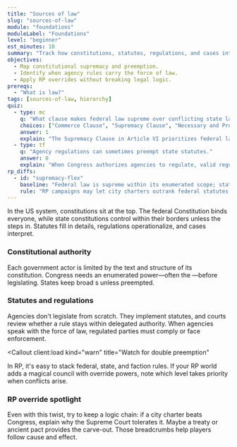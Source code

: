 ```yaml
---
title: "Sources of law"
slug: "sources-of-law"
module: "foundations"
moduleLabel: "Foundations"
level: "beginner"
est_minutes: 10
summary: "Track how constitutions, statutes, regulations, and cases interact across jurisdictions."
objectives:
  - Map constitutional supremacy and preemption.
  - Identify when agency rules carry the force of law.
  - Apply RP overrides without breaking legal logic.
prereqs:
  - "What is law?"
tags: [sources-of-law, hierarchy]
quiz:
  - type: mc
    q: "What clause makes federal law supreme over conflicting state law?"
    choices: ["Commerce Clause", "Supremacy Clause", "Necessary and Proper Clause", "Privileges and Immunities"]
    answer: 1
    explain: "The Supremacy Clause in Article VI prioritizes federal law when conflict arises."
  - type: tf
    q: "Agency regulations can sometimes preempt state statutes."
    answer: 0
    explain: "When Congress authorizes agencies to regulate, valid regulations carry the force of federal law."
rp_diffs:
  - id: "supremacy-flex"
    baseline: "Federal law is supreme within its enumerated scope; states retain police powers."
    rule: "RP campaigns may let city charters outrank federal statutes to highlight local factions."
---
```


In the US system, constitutions sit at the top. The federal Constitution binds everyone, while state constitutions control within their borders unless the <Term client:load id="supremacy-clause" /> steps in. Statutes fill in details, regulations operationalize, and cases interpret.

### Constitutional authority

Each government actor is limited by the text and structure of its constitution. Congress needs an enumerated power—often the <Term client:load id="commerce-clause" />—before legislating. States keep broad <Term client:load id="police-power" />s unless preempted.

### Statutes and regulations

Agencies don't legislate from scratch. They implement statutes, and courts review whether a rule stays within delegated authority. When agencies speak with the force of law, regulated parties must comply or face enforcement.

<Callout
  client:load
  kind="warn"
  title="Watch for double preemption"
>
  In RP, it's easy to stack federal, state, and faction rules. If your RP world adds a magical council with override powers, note which level takes priority when conflicts arise.
</Callout>

### RP override spotlight

<Callout
  client:load
  kind="rp"
  baseline="Federal law is supreme within its enumerated scope; states retain police powers."
  rule="RP campaigns may let city charters outrank federal statutes to highlight local factions."
/>

Even with this twist, try to keep a logic chain: if a city charter beats Congress, explain why the Supreme Court tolerates it. Maybe a treaty or ancient pact provides the carve-out. Those breadcrumbs help players follow cause and effect.
